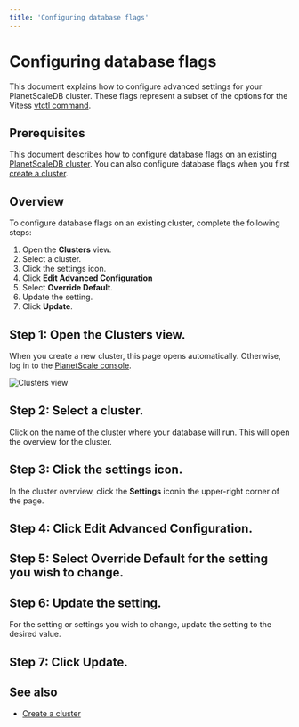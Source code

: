 ```yaml
---
title: 'Configuring database flags'
---
```


# Configuring database flags

This document explains how to configure advanced settings for your PlanetScaleDB cluster. These flags represent a subset of the options for the Vitess [vtctl command](https://vitess.io/docs/reference/programs/vtctl/).

## Prerequisites

This document describes how to configure database flags on an existing [PlanetScaleDB cluster](/psdb/clusters). You can also configure database flags when you first [create a cluster](/psdb/creating-cluster).

## Overview

To configure database flags on an existing cluster, complete the following steps:

1. Open the **Clusters** view.
2. Select a cluster.
3. Click the settings icon. <!-- image -->
4. Click **Edit Advanced Configuration**
5. Select **Override Default**.
6. Update the setting.
7. Click **Update**.

## Step 1: Open the Clusters view.

When you create a new cluster, this page opens automatically. Otherwise, log in to the [PlanetScale console](https://console.planetscale.com/).

![Clusters view](/img/docs/clusters-view.png)

## Step 2: Select a cluster.

Click on the name of the cluster where your database will run. This will open the overview for the cluster.

## Step 3: Click the settings icon.

In the cluster overview, click the **Settings** iconin the upper-right corner of the page.

## Step 4: Click Edit Advanced Configuration.

## Step 5: Select Override Default for the setting you wish to change.

## Step 6: Update the setting.

For the setting or settings you wish to change, update the setting to the desired value.

## Step 7: Click Update.

## See also

- [Create a cluster](creating-cluster)
